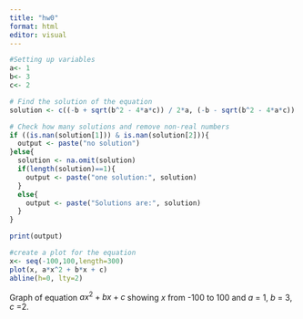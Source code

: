 ```yaml
---
title: "hw0"
format: html
editor: visual
---
```


```r

#Setting up variables
a<- 1
b<- 3
c<- 2

# Find the solution of the equation
solution <- c((-b + sqrt(b^2 - 4*a*c)) / 2*a, (-b - sqrt(b^2 - 4*a*c)) / 2*a)

# Check how many solutions and remove non-real numbers
if ((is.nan(solution[1])) & is.nan(solution[2])){
  output <- paste("no solution")
}else{
  solution <- na.omit(solution)
  if(length(solution)==1){
    output <- paste("one solution:", solution)
  }
  else{
    output <- paste("Solutions are:", solution)
  }
}

print(output)

#create a plot for the equation
x<- seq(-100,100,length=300)
plot(x, a*x^2 + b*x + c)
abline(h=0, lty=2)


```

Graph of equation $ax^2 + bx + c$ showing $x$ from -100 to 100 and $a$ = 1, $b$ = 3, $c$ =2.
